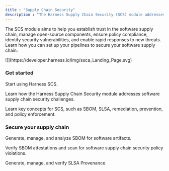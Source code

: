 ```yaml
---
title : "Supply Chain Security"
description : "The Harness Supply Chain Security (SCS) module addresses the challenges of securing your software supply chain."
---
```


 The SCS module aims to help you establish trust in the software supply chain, manage open-source components, ensure policy compliance, identify security vulnerabilities, and enable rapid responses to new threats. Learn how you can set up your pipelines to secure your software supply chain.

<Frame>
![](https://developer.harness.io/img/ssca_Landing_Page.svg)
</Frame>


### Get started
<CardGroup cols={3}>
<Card title="SCS onboarding guide" icon="angle-right" iconType="solid" href="https://developer.harness.io/docs/software-supply-chain-assurance/get-started/onboarding-guide">

Start using Harness SCS.

</Card>

<Card title="SCS overview" icon="angle-right" iconType="solid" href="https://developer.harness.io/docs/software-supply-chain-assurance/get-started/overview">

Learn how the Harness Supply Chain Security module addresses software supply chain security challenges.

</Card>

<Card title="SCS key concepts" icon="angle-right" iconType="solid" href="https://developer.harness.io/docs/software-supply-chain-assurance/get-started/key-concepts">


Learn key concepts for SCS, such as SBOM, SLSA, remediation, prevention, and policy enforcement.

</Card>
</CardGroup>



### Secure your supply chain
<CardGroup cols={3}>
<Card title="Generate SBOM" icon="angle-right" iconType="solid" href="https://developer.harness.io/docs/software-supply-chain-assurance/sbom/generate-sbom">

Generate, manage, and analyze SBOM for software artifacts.

</Card>

<Card title="Enforce SBOM policies" icon="angle-right" iconType="solid" href="https://developer.harness.io/docs/software-supply-chain-assurance/sbom/enforce-sbom-policies">

Verify SBOM attestations and scan for software supply chain security policy violations.
</Card>

<Card title="Comply with SLSA" icon="angle-right" iconType="solid" href="https://developer.harness.io/docs/software-supply-chain-assurance/slsa/comply-with-slsa">

Generate, manage, and verify SLSA Provenance.

</Card>
</CardGroup>




